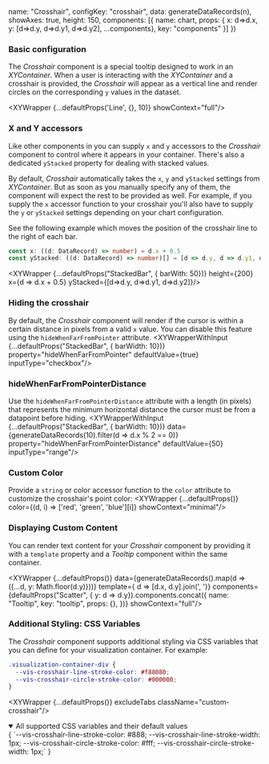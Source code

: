 
  name: "Crosshair",
  configKey: "crosshair",
  data: generateDataRecords(n),
  showAxes: true,
  height: 150,
  components: [{ name: chart, props: { x: d=>d.x, y: [d=>d.y, d=>d.y1, d=>d.y2], ...components}, key: "components" }]
})

### Basic configuration
The _Crosshair_ component is a special tooltip designed to work in an _XYContainer_.
When a user is interacting with the _XYContainer_ and a crosshair is provided, the _Crosshair_ will appear as a vertical line and render circles on the corresponding `y` values in the dataset.

<XYWrapper {...defaultProps('Line', {}, 10)} showContext="full"/>

### X and Y accessors
Like other components in you can supply `x` and `y` accessors to the _Crosshair_ component to control where it appears in your container.
There's also a dedicated `yStacked` property for dealing with stacked values.

By default, _Crosshair_ automatically takes the `x`, `y` and `yStacked` settings from _XYContainer_.
But as soon as you manually specify any of them, the component will expect the rest to be provided as well. For example, if you supply
the `x` accessor function to your crosshair you'll also have to supply the `y` or `yStacked` settings depending on your chart configuration.

See the following example which moves the position of the crosshair line to the right of each bar.

```ts
const x: ((d: DataRecord) => number) = d.x + 0.5
const yStacked: ((d: DataRecord) => number)[] = [d => d.y, d => d.y1, d => d.y2]
```
<XYWrapper {...defaultProps("StackedBar", { barWith: 50})} height={200} x={d => d.x + 0.5} yStacked={[d=>d.y, d=>d.y1, d=>d.y2]}/>

### Hiding the crosshair
By default, the _Crosshair_ component will render if the cursor is within a certain distance in pixels from a valid `x` value.
You can disable this feature using the `hideWhenFarFromPointer` attribute.
<XYWrapperWithInput {...defaultProps("StackedBar", { barWidth: 10})} property="hideWhenFarFromPointer" defaultValue={true} inputType="checkbox"/>

### hideWhenFarFromPointerDistance
Use the `hideWhenFarFromPointerDistance` attribute with a length (in pixels) that represents the minimum horizontal distance the cursor must be from a datapoint before hiding.
<XYWrapperWithInput {...defaultProps("StackedBar", { barWidth: 10})} data={generateDataRecords(10).filter(d => d.x % 2 == 0)} property="hideWhenFarFromPointerDistance" defaultValue={50} inputType="range"/>

### Custom Color
Provide a `string` or color accessor function to the `color` attribute to customize the crosshair's point color:
<XYWrapper {...defaultProps()} color={(d, i) => ['red', 'green', 'blue'][i]} showContext="minimal"/>

### Displaying Custom Content
You can render text content for your _Crosshair_ component by providing it with a `template` property and a _Tooltip_ component within the same container.

<XYWrapper {...defaultProps()}
  data={generateDataRecords().map(d => ({...d, y: Math.floor(d.y)}))}
  template={ d => [d.x, d.y].join(', ')}
  components={defaultProps("Scatter", { y: d => d.y}).components.concat({
    name: "Tooltip",
    key: "tooltip",
    props: {},
  })}
  showContext="full"/>

### Additional Styling: CSS Variables
The _Crosshair_ component supports additional styling via CSS variables that you can define for your visualization container. For example:

```css title="styles.css"
.visualization-container-div {
  --vis-crosshair-line-stroke-color: #f88080;
  --vis-crosshair-circle-stroke-color: #000000;
}
```
<XYWrapper {...defaultProps()} excludeTabs className="custom-crosshair"/>

<details open>
  <summary open>All supported CSS variables and their default values</summary>
  <CodeBlock language="css">{
`--vis-crosshair-line-stroke-color: #888;
--vis-crosshair-line-stroke-width: 1px;
--vis-crosshair-circle-stroke-color: #fff;
--vis-crosshair-circle-stroke-width: 1px;`
}</CodeBlock>
</details>

<PropTable name="VisCrosshair"/>
